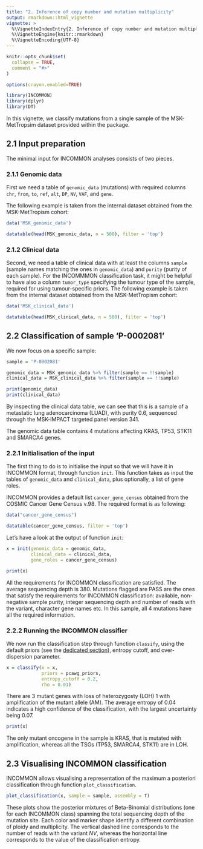 ```yaml
---
title: "2. Inference of copy number and mutation multiplicity"
output: rmarkdown::html_vignette
vignette: >
  %\VignetteIndexEntry{2. Inference of copy number and mutation multiplicity}
  %\VignetteEngine{knitr::rmarkdown}
  %\VignetteEncoding{UTF-8}
---
```


```r
knitr::opts_chunk$set(
  collapse = TRUE,
  comment = "#>"
)

options(crayon.enabled=TRUE)
```

```r
library(INCOMMON)
library(dplyr)
library(DT)
```

In this vignette, we classify mutations from a single sample of the MSK-MetTropsim dataset 
provided within the package.

## 2.1 Input preparation

The minimal input for INCOMMON analyses consists of two pieces.

### 2.1.1 Genomic data

First we need a table
of `genomic_data` (mutations) with required columns `chr`, `from`, `to`, `ref`, `alt`,
`DP`, `NV`, `VAF`, and `gene`.

The following example is taken from the internal dataset obtained from the MSK-MetTropism
cohort:


```r
data('MSK_genomic_data')

datatable(head(MSK_genomic_data, n = 500), filter = 'top')
```

### 2.1.2 Clinical data

Second, we need a table of clinical data with at least the columns  `sample` (sample names matching the ones in `genomic_data`) and `purity` (purity of each sample).
For the INCOMMMON classification task, it might be helpful to have also 
a column `tumor_type` specifying the tumour type of the sample, required
for using tumour-specific priors. The following example is taken from the internal dataset obtained from the MSK-MetTropism
cohort:

```r
data('MSK_clinical_data')

datatable(head(MSK_clinical_data, n = 500), filter = 'top')
```

## 2.2 Classification of sample 'P-0002081'

We now focus on a specific sample:

```r
sample = 'P-0002081'

genomic_data = MSK_genomic_data %>% filter(sample == !!sample)
clinical_data = MSK_clinical_data %>% filter(sample == !!sample)

print(genomic_data)
print(clinical_data)
```

By inspecting the clinical data table, we can see that this is a sample of a metastatic lung adenocarcinoma (LUAD), with purity 0.6, sequenced through the MSK-IMPACT targeted panel version 341.

The genomic data table contains 4 mutations affecting KRAS, TP53, STK11 and SMARCA4 genes.

### 2.2.1 Initialisation of the input

The first thing to do is to initialise the input so that we will have it in INCOMMON format, through function `init`. This function takes as input the tables of `genomic_data` and
`clinical_data`, plus optionally, a list of gene roles.

INCOMMON provides a default list `cancer_gene_census` obtained from the COSMIC Cancer Gene Census v.98. The required format is as following:

```r
data("cancer_gene_census")

datatable(cancer_gene_census, filter = 'top')
```

Let's have a look at the output of function `init`:

```r
x = init(genomic_data = genomic_data, 
         clinical_data = clinical_data, 
         gene_roles = cancer_gene_census)

print(x)
```

All the requirements for INCOMMON classification are satisfied. The average sequencing
depth is 380. Mutations flagged are PASS are the ones that satisfy the requirements
for INCOMMON classification: available, non-negative sample purity, integer sequencing 
depth and number of reads with the variant, character gene names etc. In this sample,
all 4 mutations have all the required information.

### 2.2.2 Running the INCOMMON classifier

We now run the classification step through function `classify`, using the default
priors (see the [dedicated section](a1_pcawg_priors.html)), entropy cutoff, and
over-dispersion parameter. 

```r
x = classify(x = x, 
             priors = pcawg_priors, 
             entropy_cutoff = 0.2,
             rho = 0.01)
```
There are 3 mutant genes with loss of heterozygosty (LOH) 1 with amplification of the mutant allele (AM). The average entropy of 0.04 indicates a high confidence of the classification, with the largest uncertainty being 0.07.

```r
print(x)
```

The only mutant oncogene in the sample is KRAS, that is mutated with amplification,
whereas all the TSGs (TP53, SMARCA4, STK11) are in LOH.

## 2.3 Visualising INCOMMON classification 

INCOMMON allows visualising a representation of the maximum a posteriori
classification through function `plot_classification`.

```r
plot_classification(x, sample = sample, assembly = T)
```

These plots show the posterior mixtures of Beta-Binomial distributions (one for each INCOMMON
class) spanning the total sequencing depth of the mutation site. Each color and marker shape identify a different combination of ploidy and multiplicity. The vertical dashed line corresponds to the number of reads with the variant $NV$, whereas the horizontal line corresponds to the value of the classification entropy. 

